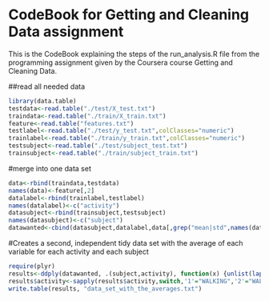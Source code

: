 CodeBook for Getting and Cleaning Data assignment
========================================================

This is the CodeBook explaining the steps of the run_analysis.R file from the programming assignment given by the Coursera course Getting and Cleaning Data.

##read all needed data

```r
library(data.table)
testdata<-read.table("./test/X_test.txt")
traindata<-read.table("./train/X_train.txt")
feature<-read.table("features.txt")
testlabel<-read.table("./test/y_test.txt",colClasses="numeric")
trainlabel<-read.table("./train/y_train.txt",colClasses="numeric")
testsubject<-read.table("./test/subject_test.txt")
trainsubject<-read.table("./train/subject_train.txt")
```

#merge into one data set

```r
data<-rbind(traindata,testdata)
names(data)<-feature[,2]
datalabel<-rbind(trainlabel,testlabel)
names(datalabel)<-c("activity")
datasubject<-rbind(trainsubject,testsubject)
names(datasubject)<-c("subject")
datawanted<-cbind(datasubject,datalabel,data[,grep("mean|std",names(data))])
```

#Creates a second, independent tidy data set with the average of each variable for each activity and each subject

```r
require(plyr)
results<-ddply(datawanted, .(subject,activity), function(x) {unlist(lapply(x, mean, na.rm = T))})
results$activity<-sapply(results$activity,switch,'1'="WALKING",'2'="WALKING_UPSTAIRS",'3'="WALKING_DOWNSTAIRS",'4'="SITTING",'5'="STANDING",'6'="LAYING")
write.table(results, "data_set_with_the_averages.txt")
```
